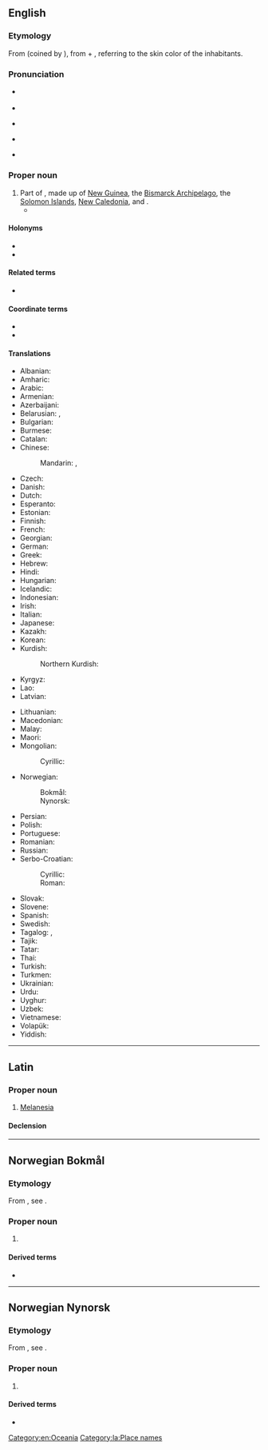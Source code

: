 {{also|melanesia|Melanésia}}
==English==
{{wikipedia}}

===Etymology===
From {{bor|en|fr|Mélanésie}} (coined by {{w|Jules Dumont d'Urville}}), from {{der|en|grc|μέλας||dark}} + {{m|grc|νῆσος||island}}, referring to the skin color of the inhabitants.

===Pronunciation===
* {{a|RP}} {{IPA|en|/ˌmɛl.əˈniː.zi.ə/}}
* {{audio|en|LL-Q1860 (eng)-Vealhurl-Melanesia.wav|Audio (UK)}}
* {{a|GA}} {{IPA|en|/ˌmɛl.əˈni.ʒə/}}
* {{a|GA}} {{rhymes|en|iːʒə|s=4}}
* {{hyphenation|en|Mel|a|ne|sia}}

===Proper noun===
{{en-proper noun}}

# Part of {{l|en|[[Oceania]]}}, made up of [[New Guinea]], the [[Bismarck Archipelago]], the [[Solomon Islands]], [[New Caledonia]], {{l|en|Vanuatu}} and {{l|en|Fiji}}.
#* {{quote-journal
|en
|passage=My job, then, is that of a cultural and religious broker of sorts, co-opting '''Melanesia''' to serve as a stimulus to thought in Le Moyne classrooms.
|page=315
|title=Thinking and teaching with the indigenous traditions of Melanesia
|journal=Beyond primitivism: indigenous religious traditions and modernity
|author=Mary N. MacDonald
|publisher=Routledge
|year=2004
|isbn=041527320X}}

====Holonyms====
* {{l|en|Austronesia}}
* {{l|en|Oceania}}

====Related terms====
* {{l|en|Melanie}}

====Coordinate terms====
* {{l|en|Micronesia}}
* {{l|en|Polynesia}}

====Translations====
{{trans-top|part of Oceania}}
* Albanian: {{t|sq|Melanesia|f}}
* Amharic: {{t|am|መላኔዥያ}}
* Arabic: {{t|ar|مِيلَانِيزِيَا|f}}
* Armenian: {{t|hy|Մելանեզիա}}
* Azerbaijani: {{t|az|Melaneziya}}
* Belarusian: {{t|be|Мелане́зія|f}}, {{t|be|Мэланэ́зія|f}}
* Bulgarian: {{t|bg|Мелане́зия|f}}
* Burmese: {{t|my|မီလန်နီးရှား}}
* Catalan: {{t|ca|Melanèsia|f}}
* Chinese:
*: Mandarin: {{t+|cmn|美拉尼西亞}}, {{t+|cmn|美拉尼西亚|tr=Měilāníxīyà}}
* Czech: {{t+|cs|Melanésie|f}}
* Danish: {{t+|da|Melanesien|n}}
* Dutch: {{t+|nl|Melanesië|n}}
* Esperanto: {{t|eo|Melanezio}}
* Estonian: {{t|et|Melaneesia}}
* Finnish: {{t|fi|Melanesia}}
* French: {{t+|fr|Mélanésie|f}}
* Georgian: {{t|ka|მელანეზია}}
* German: {{t+|de|Melanesien|n}}
* Greek: {{t|el|Μελανησία|f}}
* Hebrew: {{t|he|מֶלַנֶזיה|f|tr=melanézya}}
* Hindi: {{t|hi|मॅलानिशिया|m}}
* Hungarian: {{t+|hu|Melanézia}}
* Icelandic: {{t|is|Melanesía}}
* Indonesian: {{t|id|Melenasia}}
* Irish: {{t|ga|Meilinéis|f|alt=an Mheilinéis}}
* Italian: {{t|it|Melanesia|f}}
* Japanese: {{t+|ja|メラネシア|tr=Meraneshia}}
* Kazakh: {{t|kk|Меланезия}}
* Korean: {{t|ko|^멜라네시아}}
* Kurdish:
*: Northern Kurdish: {{t|kmr|Melanezya}}
* Kyrgyz: {{t|ky|Меланезия}}
* Lao: {{t|lo|ເມລາເນຊີ}}
* Latvian: {{t|lv|Melanēzija|f}}
{{trans-mid}}
* Lithuanian: {{t|lt|Melanezija|f}}
* Macedonian: {{t|mk|Меланезија|f}}
* Malay: {{t|ms|Melanesia}}
* Maori: {{t|mi|Meranihia}}
* Mongolian:
*: Cyrillic: {{t|mn|Меланези}}
* Norwegian:
*: Bokmål: {{t|nb|Melanesia}}
*: Nynorsk: {{t|nn|Melanesia}}
* Persian: {{t+|fa|ملانزی|tr=melânezi}}
* Polish: {{t+|pl|Melanezja|f}}
* Portuguese: {{t+|pt|Melanésia|f}}
* Romanian: {{t|ro|Melanezia}}
* Russian: {{t+|ru|Мелане́зия|f|tr=Melanɛ́zija}}
* Serbo-Croatian:
*: Cyrillic: {{t|sh|Мела̀не̄зија|f}}
*: Roman: {{t+|sh|Melànēzija|f}}
* Slovak: {{t|sk|Melanézia|f}}
* Slovene: {{t|sl|Melanezija|f}}
* Spanish: {{t|es|Melanesia|f}}
* Swedish: {{t+|sv|Melanesien|n}}
* Tagalog: {{t|tl|Timpuluan}}, {{t|tl|Melanesya}}
* Tajik: {{t|tg|Меланезия}}
* Tatar: {{t|tt|Меланезия}}
* Thai: {{t|th|เมลานีเซีย}}
* Turkish: {{t+|tr|Melanezya}}
* Turkmen: {{t|tk|Melaneziýa}}
* Ukrainian: {{t|uk|Мелане́зія|f}}
* Urdu: {{t|ur|میلانیشیا|m|tr=melāniśiyā}}
* Uyghur: {{t|ug|مېلانېزىيە}}
* Uzbek: {{t|uz|Melaneziya}}
* Vietnamese: {{t|vi|Mê-la-nê-di}}
* Volapük: {{t+|vo|Bläga-Seanuäns}}
* Yiddish: {{t|yi|מעלאַנעזיע|n}}
{{trans-bottom}}

[[Category:en:Oceania]]

----

==Latin==
{{wikipedia|lang=la}}

===Proper noun===
{{la-proper noun|Melānēsia<1.loc>}}

# {{lb|la|New Latin}} [[#English|Melanesia]]

====Declension====
{{la-ndecl|Melānēsia<1.loc>}}

[[Category:la:Place names]]

----

==Norwegian Bokmål==
{{wp|lang=no}}

===Etymology===
From {{der|nb|grc|-}}, see {{cog|en|Melanesia}}.

===Proper noun===
{{head|nb|proper noun}}

# {{l|en|Melanesia}} {{topics|nb|Oceania}}

====Derived terms====
* {{l|nb|melanesisk}}

----

==Norwegian Nynorsk==
{{wp|lang=nn}}

===Etymology===
From {{der|nn|grc|-}}, see {{cog|en|Melanesia}}.

===Proper noun===
{{head|nn|proper noun}}

# {{l|en|Melanesia}} {{topics|nn|Oceania}}

====Derived terms====
* {{l|nn|melanesisk}}